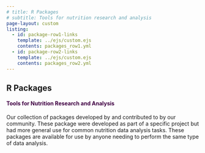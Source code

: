 ```yaml
---
# title: R Packages
# subtitle: Tools for nutrition research and analysis
page-layout: custom
listing:
  - id: package-row1-links
    template: ../ejs/custom.ejs
    contents: packages_row1.yml
  - id: package-row2-links
    template: ../ejs/custom.ejs
    contents: packages_row2.yml
---
```


::: {.about-banner}
::: {.content-block}

# R Packages

::: {style="color: #3F0042"}

#### Tools for Nutrition Research and Analysis

:::

Our collection of packages developed by and contributed to by our community. These package were developed as part of a specific project but had more general use for common nutrition data analysis tasks. These packages are available for use by anyone needing to perform the same type of data analysis.

:::
:::

<br/>

::: {.grid}

::: {.g-col-3}
:::

::: {.g-col-8}

::: {#package-row1-links}
:::

:::

::: {.g-col-1}
:::

:::


::: {.grid}

::: {.g-col-4}
:::

::: {.g-col-7}

::: {#package-row2-links}
:::

:::

::: {.g-col-1}
:::

:::